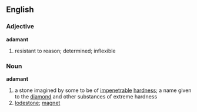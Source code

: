 == English ==
{{wikipedia}}
===Adjective===
'''adamant'''
# resistant to reason; determined; inflexible

===Noun===
'''adamant'''
# a stone imagined by some to be of [[impenetrable]] [[hardness]]; a name given to the [[diamond]] and other substances of extreme hardness
# [[lodestone]]; [[magnet]]
